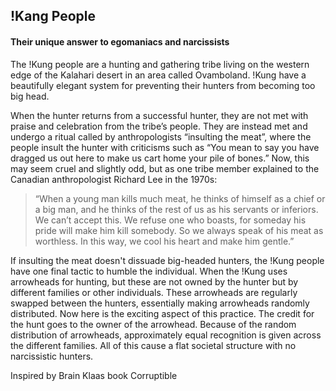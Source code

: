 ## !Kang People

#### Their unique answer to egomaniacs and narcissists

The !Kung people are a hunting and gathering tribe living on the western edge of the Kalahari desert in 
an area called Ovamboland. !Kung have a beautifully elegant system for preventing their hunters from 
becoming too big head.

When the hunter returns from a successful hunter, they are not met with praise and celebration from the 
tribe’s people. They are instead met and undergo a ritual called by anthropologists “insulting the meat”, 
where the people insult the hunter with criticisms such as “You mean to say you have dragged us out here to 
make us cart home your pile of bones.” Now, this may seem cruel and slightly odd, but as one tribe member 
explained to the Canadian anthropologist Richard Lee in the 1970s:

> “When a young man kills much meat, he thinks of himself as a chief or a big man, and he thinks of the 
rest of us as his servants or inferiors. We can’t accept this. We refuse one who boasts, for someday his 
pride will make him kill somebody. So we always speak of his meat as worthless. In this way, we cool his 
heart and make him gentle.”

If insulting the meat doesn't dissuade big-headed hunters, the !Kung people have one final tactic to humble 
the individual. When the !Kung uses arrowheads for hunting, but these are not owned by the hunter but by 
different families or other individuals. These arrowheads are regularly swapped between the hunters, 
essentially making arrowheads randomly distributed. Now here is the exciting aspect of this practice. 
The credit for the hunt goes to the owner of the arrowhead. Because of the random distribution of 
arrowheads, approximately equal recognition is given across the different families. All of this cause a 
flat societal structure with no narcissistic hunters.

Inspired by Brain Klaas book Corruptible
